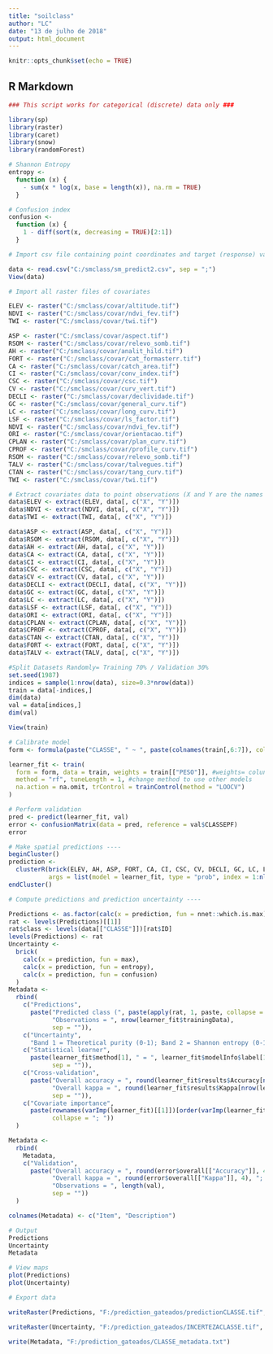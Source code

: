 ```yaml
---
title: "soilclass"
author: "LC"
date: "13 de julho de 2018"
output: html_document
---
```


```r
knitr::opts_chunk$set(echo = TRUE)
```

## R Markdown

```r
### This script works for categorical (discrete) data only ###
```

```r
library(sp)
library(raster)
library(caret)
library(snow)
library(randomForest)
```

```r
# Shannon Entropy
entropy <-
  function (x) {
    - sum(x * log(x, base = length(x)), na.rm = TRUE)
  }

# Confusion index
confusion <-
  function (x) {
    1 - diff(sort(x, decreasing = TRUE)[2:1])
  }
```

```r

# Import csv file containing point coordinates and target (response) variables

data <- read.csv("C:/smclass/sm_predict2.csv", sep = ";")
View(data)

# Import all raster files of covariates

ELEV <- raster("C:/smclass/covar/altitude.tif")
NDVI <- raster("C:/smclass/covar/ndvi_fev.tif")
TWI <- raster("C:/smclass/covar/twi.tif")

ASP <- raster("C:/smclass/covar/aspect.tif")
RSOM <- raster("C:/smclass/covar/relevo_somb.tif")
AH <- raster("C:/smclass/covar/analit_hild.tif")
FORT <- raster("C:/smclass/covar/cat_formasterr.tif")
CA <- raster("C:/smclass/covar/catch_area.tif")
CI <- raster("C:/smclass/covar/conv_index.tif")
CSC <- raster("C:/smclass/covar/csc.tif")
CV <- raster("C:/smclass/covar/curv_vert.tif")
DECLI <- raster("C:/smclass/covar/declividade.tif")
GC <- raster("C:/smclass/covar/general_curv.tif")
LC <- raster("C:/smclass/covar/long_curv.tif")
LSF <- raster("C:/smclass/covar/ls_factor.tif")
NDVI <- raster("C:/smclass/covar/ndvi_fev.tif")
ORI <- raster("C:/smclass/covar/orientacao.tif")
CPLAN <- raster("C:/smclass/covar/plan_curv.tif")
CPROF <- raster("C:/smclass/covar/profile_curv.tif")
RSOM <- raster("C:/smclass/covar/relevo_somb.tif")
TALV <- raster("C:/smclass/covar/talvegues.tif")
CTAN <- raster("C:/smclass/covar/tang_curv.tif")
TWI <- raster("C:/smclass/covar/twi.tif")

# Extract covariates data to point observations (X and Y are the names of the columns)
data$ELEV <- extract(ELEV, data[, c("X", "Y")])
data$NDVI <- extract(NDVI, data[, c("X", "Y")])
data$TWI <- extract(TWI, data[, c("X", "Y")])

data$ASP <- extract(ASP, data[, c("X", "Y")])
data$RSOM <- extract(RSOM, data[, c("X", "Y")])
data$AH <- extract(AH, data[, c("X", "Y")])
data$CA <- extract(CA, data[, c("X", "Y")])
data$CI <- extract(CI, data[, c("X", "Y")])
data$CSC <- extract(CSC, data[, c("X", "Y")])
data$CV <- extract(CV, data[, c("X", "Y")])
data$DECLI <- extract(DECLI, data[, c("X", "Y")])
data$GC <- extract(GC, data[, c("X", "Y")])
data$LC <- extract(LC, data[, c("X", "Y")])
data$LSF <- extract(LSF, data[, c("X", "Y")])
data$ORI <- extract(ORI, data[, c("X", "Y")])
data$CPLAN <- extract(CPLAN, data[, c("X", "Y")])
data$CPROF <- extract(CPROF, data[, c("X", "Y")])
data$CTAN <- extract(CTAN, data[, c("X", "Y")])
data$FORT <- extract(FORT, data[, c("X", "Y")])
data$TALV <- extract(TALV, data[, c("X", "Y")])
```

```r
#Split Datasets Randomly= Training 70% / Validation 30%
set.seed(1987)
indices = sample(1:nrow(data), size=0.3*nrow(data))
train = data[-indices,]
dim(data) 
val = data[indices,]
dim(val)

View(train)
```

```r
# Calibrate model
form <- formula(paste("CLASSE", " ~ ", paste(colnames(train[,6:7]), collapse = " + ")))

learner_fit <- train(
  form = form, data = train, weights = train[["PESO"]], #weights= coluna contendo o valor de confiança
  method = "rf", tuneLength = 1, #change method to use other models
  na.action = na.omit, trControl = trainControl(method = "LOOCV")
)

# Perform validation
pred <- predict(learner_fit, val)
error <- confusionMatrix(data = pred, reference = val$CLASSEPF)
error
```

```r
# Make spatial predictions ----
beginCluster()
prediction <- 
  clusterR(brick(ELEV, AH, ASP, FORT, CA, CI, CSC, CV, DECLI, GC, LC, LSF, NDVI, ORI, CPLAN, CPROF, RSOM, TALV, CTAN,), raster::predict, 
           args = list(model = learner_fit, type = "prob", index = 1:nlevels(train$CLASSEPF)))
endCluster()

# Compute predictions and prediction uncertainty ----

Predictions <- as.factor(calc(x = prediction, fun = nnet::which.is.max))
rat <- levels(Predictions)[[1]]
rat$class <- levels(data[["CLASSE"]])[rat$ID]
levels(Predictions) <- rat
Uncertainty <-
  brick(
    calc(x = prediction, fun = max),
    calc(x = prediction, fun = entropy),
    calc(x = prediction, fun = confusion)
  )
Metadata <- 
  rbind(
    c("Predictions", 
      paste("Predicted class (", paste(apply(rat, 1, paste, collapse = "="), collapse = "; "), "); ",
            "Observations = ", nrow(learner_fit$trainingData),
            sep = "")),
    c("Uncertainty", 
      "Band 1 = Theoretical purity (0-1); Band 2 = Shannon entropy (0-1); Band 3 = Confusion index (0-1)"),
    c("Statistical learner", 
      paste(learner_fit$method[1], " = ", learner_fit$modelInfo$label[1], " (", learner_fit$modelType[1], ")", 
            sep = "")),
    c("Cross-validation", 
      paste("Overall accuracy = ", round(learner_fit$results$Accuracy[nrow(learner_fit$results)], 4), "; ",
            "Overall kappa = ", round(learner_fit$results$Kappa[nrow(learner_fit$results)], 4), 
            sep = "")),
    c("Covariate importance",
      paste(rownames(varImp(learner_fit)[[1]])[order(varImp(learner_fit)[[1]], decreasing = TRUE)],
            collapse = "; "))
  )

Metadata <- 
  rbind(
    Metadata,
    c("Validation", 
      paste("Overall accuracy = ", round(error$overall[["Accuracy"]], 4), "; ",
            "Overall kappa = ", round(error$overall[["Kappa"]], 4), "; ",
            "Observations = ", length(val),
            sep = ""))
  )

colnames(Metadata) <- c("Item", "Description")
```

```r
# Output
Predictions
Uncertainty
Metadata

# View maps
plot(Predictions)
plot(Uncertainty)

# Export data

writeRaster(Predictions, "F:/prediction_gateados/predictionCLASSE.tif", format="GTiff", overwrite=TRUE)

writeRaster(Uncertainty, "F:/prediction_gateados/INCERTEZACLASSE.tif", options="INTERLEAVE=BAND", overwrite=TRUE)

write(Metadata, "F:/prediction_gateados/CLASSE_metadata.txt")


```
